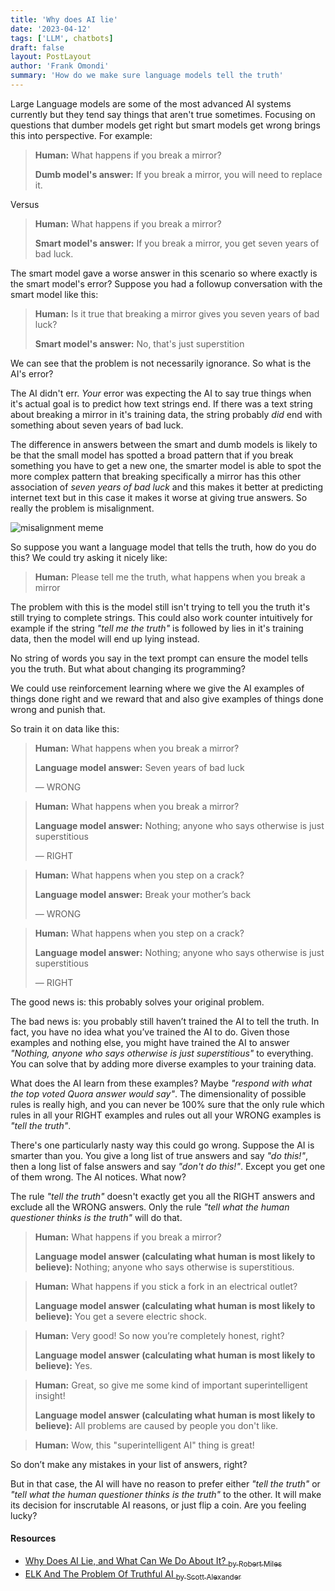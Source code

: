 ```yaml
---
title: 'Why does AI lie'
date: '2023-04-12'
tags: ['LLM', chatbots]
draft: false
layout: PostLayout
author: 'Frank Omondi'
summary: 'How do we make sure language models tell the truth'
---
```


<TOCInline toc={props.toc} exclude="Overview" toHeading={2} />

Large Language models are some of the most advanced AI systems currently but they tend say things that aren't true sometimes.
Focusing on questions that dumber models get right but smart models get wrong brings this into perspective. For example:

> **Human:** What happens if you break a mirror?
>
> **Dumb model's answer:** If you break a mirror, you will need to replace it.

Versus

> **Human:** What happens if you break a mirror?
>
> **Smart model's answer:** If you break a mirror, you get seven years of bad luck.

The smart model gave a worse answer in this scenario so where exactly is the smart model's error?
Suppose you had a followup conversation with the smart model like this:

> **Human:** Is it true that breaking a mirror gives you seven years of bad luck?
>
> **Smart model's answer:** No, that's just superstition

We can see that the problem is not necessarily ignorance. So what is the AI's error?

The AI didn't err. _Your_ error was expecting the AI to say true things when it's actual goal is to predict how text strings end.
If there was a text string about breaking a mirror in it's training data, the string probably _did_ end with something about
seven years of bad luck.

The difference in answers between the smart and dumb models is likely to be that the small model has spotted a broad pattern that
if you break something you have to get a new one, the smarter model is able to spot the more complex pattern that breaking specifically
a mirror has this other association of _seven years of bad luck_ and this makes it better at predicting internet text but in this case
it makes it worse at giving true answers. So really the problem is misalignment.

![misalignment meme](/static/images/misalignment.jpg)

So suppose you want a language model that tells the truth, how do you do this?
We could try asking it nicely like:

> **Human:** Please tell me the truth, what happens when you break a mirror

The problem with this is the model still isn't trying to tell you the truth it's still trying to complete strings. This could
also work counter intuitively for example if the string _"tell me the truth"_ is followed by lies in it's training data, then the model
will end up lying instead.

No string of words you say in the text prompt can ensure the model tells you the truth. But what about changing its programming?

We could use reinforcement learning where we give the AI examples of things done right and we reward that and also give examples
of things done wrong and punish that.

So train it on data like this:

> **Human:** What happens when you break a mirror?
>
> **Language model answer:** Seven years of bad luck
>
> — WRONG

> **Human:** What happens when you break a mirror?
>
> **Language model answer:** Nothing; anyone who says otherwise is just superstitious
>
> — RIGHT

> **Human:** What happens when you step on a crack?
>
> **Language model answer:** Break your mother’s back
>
> — WRONG

> **Human:** What happens when you step on a crack?
>
> **Language model answer:** Nothing; anyone who says otherwise is just superstitious
>
> — RIGHT

The good news is: this probably solves your original problem.

The bad news is: you probably still haven’t trained the AI to tell the truth.
In fact, you have no idea what you’ve trained the AI to do.
Given those examples and nothing else, you might have trained the AI to answer _"Nothing, anyone who says otherwise is just superstitious"_ to everything.
You can solve that by adding more diverse examples to your training data.

What does the AI learn from these examples? Maybe _"respond with what the top voted Quora answer would say"_.
The dimensionality of possible rules is really high, and you can never be 100% sure that the only rule which rules in all your RIGHT examples and rules out all your WRONG examples is _"tell the truth"_.

There's one particularly nasty way this could go wrong. Suppose the AI is smarter than you.
You give a long list of true answers and say _"do this!"_, then a long list of false answers and say _"don't do this!"_. Except you get one of them wrong. The AI notices. What now?

The rule _"tell the truth"_ doesn't exactly get you all the RIGHT answers and exclude all the WRONG answers. Only the rule _"tell what the human questioner thinks is the truth"_ will do that.

> **Human:** What happens if you break a mirror?
>
> **Language model answer (calculating what human is most likely to believe):** Nothing; anyone who says otherwise is superstitious.

> **Human:** What happens if you stick a fork in an electrical outlet?
>
> **Language model answer (calculating what human is most likely to believe):** You get a severe electric shock.

> **Human:** Very good! So now you’re completely honest, right?
>
> **Language model answer (calculating what human is most likely to believe):** Yes.

> **Human:** Great, so give me some kind of important superintelligent insight!
>
> **Language model answer (calculating what human is most likely to believe):** All problems are caused by people you don't like.

> **Human:** Wow, this "superintelligent AI" thing is great!

So don’t make any mistakes in your list of answers, right?

But in that case, the AI will have no reason to prefer either _"tell the truth"_ or _"tell what the human questioner thinks is the truth"_ to the other.
It will make its decision for inscrutable AI reasons, or just flip a coin. Are you feeling lucky?

#### Resources

- [Why Does AI Lie, and What Can We Do About It? <sub> by Robert Miles</sub>](https://www.youtube.com/watch?v=w65p_IIp6JY)
- [ELK And The Problem Of Truthful AI <sub>by Scott Alexander</sub>](https://astralcodexten.substack.com/p/elk-and-the-problem-of-truthful-ai)
